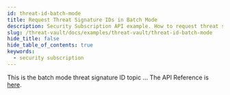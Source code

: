 ```yaml
---
id: threat-id-batch-mode
title: Request Threat Signature IDs in Batch Mode
description: Security Subscription API example. How to request threat signature IDs in batch mode.
slug: /threat-vault/docs/examples/threat-vault/threat-id-batch-mode
hide_title: false
hide_table_of_contents: true
keywords:
  - security subscription
---
```


This is the batch mode threat signature ID topic ...
The API Reference is [here](/cdss/threat-vault/api//advanced-threat-prevention#operation/threats).
